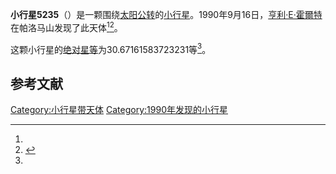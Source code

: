 {{Infobox planet
| bgcolour = #FFFFC0
| name = 5235 Jean-Loup
| symbol = 
| image = 
| caption = 
| discovery = yes
| discovery_ref = 
| discoverer = [[亨利·E·霍爾特|亨利·E·霍爾特]]
| discovery_site = [[帕洛马山|帕洛马山]] 
| discovered = 1990年9月16日
| designations = yes
| mp_name = 
| named_after = 
| alt_names = 1990 SA1/ 1934 PE / 1951 JV / 1969 TT2 / 1982 FM1 / 1983 RA5
| mp_category = [[主带小行星|主带小行星]]
| orbit_ref = <ref name="a">[http://ssd.jpl.nasa.gov/sbdb.cgi?sstr=5235 5235 Jean-Loup] {{Wayback|url=http://ssd.jpl.nasa.gov/sbdb.cgi?sstr=5235 |date=20210717071633 }}，小行星數據庫瀏覽器（JPL Small-Body Database Browser）－[[美国国家航空航天局|美国国家航空航天局]]喷气推进实验室</ref>
| epoch = 2456400.5 (2013年4月18日更新)
| aphelion = {{convert|2.624157406002185|AU|km|3|abbr=on|lk=out}}
| perihelion = {{convert|1.968231740455031|AU|km|3|abbr=on}}
| semimajor = {{convert|2.296194573228608|AU|km|3|abbr=on}}
| eccentricity = 0.142828851
| period = 1270.900224 [[日|日]]<br />3.48[[儒略年|儒略年]]
| avg_speed = 
| inclination = 4.854049448478425
| asc_node = 257.6847953660249
| mean_anomaly = 
| arg_peri = 30.67161583723231
| satellites = 
| physical_characteristics = yes
| dimensions = 
| mass = 
| density = 
| surface_grav = 
| escape_velocity = 
| sidereal_day = 
| axial_tilt = 
| pole_ecliptic_lat = 
| pole_ecliptic_lon = 
| albedo = 
| temperatures= 
| temp_name1 = 
| mean_temp_1 = 
| max_temp_1 = 
| temp_name2 = 
| max_temp_2 = 
| spectral_type = 
| abs_magnitude = 30.67161583723231
}}

'''小行星5235'''（{{lang-en|5235 Jean-Loup}}）是一颗围绕[[太阳|太阳]][[公转|公转]]的[[小行星|小行星]]。1990年9月16日，[[亨利·E·霍爾特|亨利·E·霍爾特]]在帕洛马山发现了此天体<ref name="a" /><ref>{{cite news|title=小行星列表|url=http://cfa-www.harvard.edu/iau/lists/NumberedMPs.txt|accessdate=2013-07-08|newspaper=哈佛大学|archive-date=2008-05-17|archive-url=https://web.archive.org/web/20080517010638/http://cfa-www.harvard.edu/iau/lists/NumberedMPs.txt|dead-url=no}}</ref>。

这颗小行星的[[绝对星等|绝对星等]]为30.67161583723231等<ref name="a" />。

==参考文献==
{{reflist}}
{{Minor Planet Number|[[小行星5234|小行星5234]]|[[小行星5236|小行星5236]]}}

{{小天体}}

[[Category:小行星带天体|Category:小行星带天体]]
[[Category:1990年发现的小行星|Category:1990年发现的小行星]]

{{asteroid-stub}}
